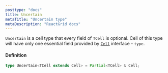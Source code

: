 ```yaml
---
posttype: "docs"
title: Uncertain
metaTitle: "Uncertain type"
metaDescription: "ReactGrid docs"
---
```


`Uncertain` is a cell type that every field of `TCell` is optional. 
Cell of this type will have only one essential field provided by [`Cell`](/docs/3.1/7-api/0-interfaces/4-cell/) interface - `type`.

#### Definition

```ts
type Uncertain<TCell extends Cell> = Partial<TCell> & Cell;
```